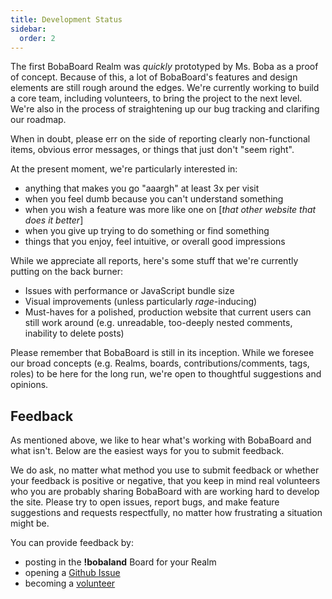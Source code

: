 ```yaml
---
title: Development Status
sidebar:
  order: 2
---
```


The first BobaBoard Realm was _quickly_ prototyped by Ms. Boba as a proof of
concept. Because of this, a lot of BobaBoard's features and design elements are
still rough around the edges. We're currently working to build a core team,
including volunteers, to bring the project to the next level. We're also in the
process of straightening up our bug tracking and clarifing our roadmap.

When in doubt, please err on the side of reporting clearly non-functional items,
obvious error messages, or things that just don't "seem right".

At the present moment, we're particularly interested in:

- anything that makes you go "aaargh" at least 3x per visit
- when you feel dumb because you can't understand something
- when you wish a feature was more like one on [*that other website that does it
  better*]
- when you give up trying to do something or find something
- things that you enjoy, feel intuitive, or overall good impressions

While we appreciate all reports, here's some stuff that we're currently putting
on the back burner:

- Issues with performance or JavaScript bundle size
- Visual improvements (unless particularly _rage_-inducing)
- Must-haves for a polished, production website that current users can still
  work around (e.g. unreadable, too-deeply nested comments, inability to delete
  posts)

Please remember that BobaBoard is still in its inception. While we foresee our
broad concepts (e.g. Realms, boards, contributions/comments, tags, roles) to be
here for the long run, we're open to thoughtful suggestions and opinions.

## Feedback

As mentioned above, we like to hear what's working with BobaBoard and what
isn't. Below are the easiest ways for you to submit feedback.

We do ask, no matter what method you use to submit feedback or whether your
feedback is positive or negative, that you keep in mind real volunteers who you
are probably sharing BobaBoard with are working hard to develop the site. Please
try to open issues, report bugs, and make feature suggestions and requests
respectfully, no matter how frustrating a situation might be.

You can provide feedback by:

- posting in the **!bobaland** Board for your Realm
- opening a [Github Issue](https://github.com/BobaBoard/issues/issues)
- becoming a [volunteer](/volunteering)
